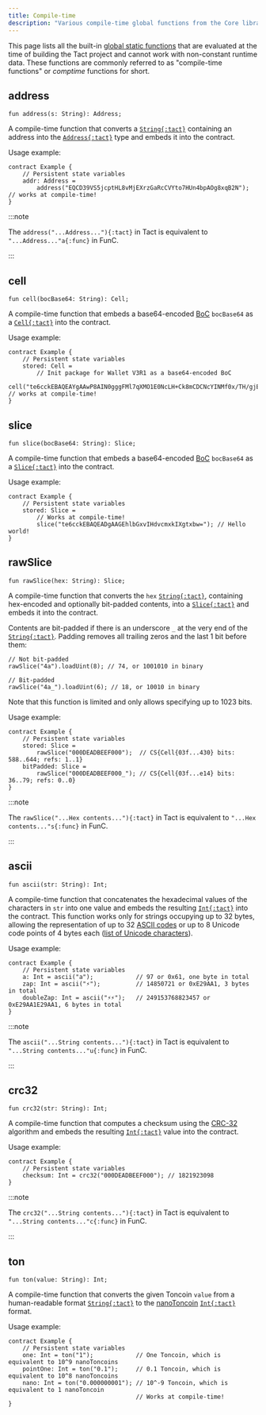 ```yaml
---
title: Compile-time
description: "Various compile-time global functions from the Core library of Tact"
---
```



This page lists all the built-in [global static functions](/book/functions#global-static-functions) that are evaluated at the time of building the Tact project and cannot work with non-constant runtime data. These functions are commonly referred to as "compile-time functions" or _comptime_ functions for short.

## address

```tact
fun address(s: String): Address;
```

A compile-time function that converts a [`String{:tact}`][p] containing an address into the [`Address{:tact}`][p] type and embeds it into the contract.

Usage example:

```tact
contract Example {
    // Persistent state variables
    addr: Address =
        address("EQCD39VS5jcptHL8vMjEXrzGaRcCVYto7HUn4bpAOg8xqB2N"); // works at compile-time!
}
```

:::note

  The `address("...Address..."){:tact}` in Tact is equivalent to `"...Address..."a{:func}` in FunC.

:::

## cell

```tact
fun cell(bocBase64: String): Cell;
```

A compile-time function that embeds a base64-encoded [BoC][boc] `bocBase64` as a [`Cell{:tact}`][cell] into the contract.

Usage example:

```tact
contract Example {
    // Persistent state variables
    stored: Cell =
        // Init package for Wallet V3R1 as a base64-encoded BoC
        cell("te6cckEBAQEAYgAAwP8AIN0gggFMl7qXMO1E0NcLH+Ck8mCDCNcYINMf0x/TH/gjE7vyY+1E0NMf0x/T/9FRMrryoVFEuvKiBPkBVBBV+RDyo/gAkyDXSpbTB9QC+wDo0QGkyMsfyx/L/8ntVD++buA="); // works at compile-time!
}
```

## slice

<Badge text="Available since Tact 1.5" variant="tip" size="medium"/><p/>

```tact
fun slice(bocBase64: String): Slice;
```

A compile-time function that embeds a base64-encoded [BoC][boc] `bocBase64` as a [`Slice{:tact}`][slice] into the contract.

Usage example:

```tact
contract Example {
    // Persistent state variables
    stored: Slice =
        // Works at compile-time!
        slice("te6cckEBAQEADgAAGEhlbGxvIHdvcmxkIXgtxbw="); // Hello world!
}
```

## rawSlice

<Badge text="Available since Tact 1.5" variant="tip" size="medium"/><p/>

```tact
fun rawSlice(hex: String): Slice;
```

A compile-time function that converts the `hex` [`String{:tact}`][p], containing hex-encoded and optionally bit-padded contents, into a [`Slice{:tact}`][slice] and embeds it into the contract.

Contents are bit-padded if there is an underscore `_` at the very end of the [`String{:tact}`][p]. Padding removes all trailing zeros and the last $1$ bit before them:

```tact
// Not bit-padded
rawSlice("4a").loadUint(8); // 74, or 1001010 in binary

// Bit-padded
rawSlice("4a_").loadUint(6); // 18, or 10010 in binary
```

Note that this function is limited and only allows specifying up to $1023$ bits.

Usage example:

```tact
contract Example {
    // Persistent state variables
    stored: Slice =
        rawSlice("000DEADBEEF000");  // CS{Cell{03f...430} bits: 588..644; refs: 1..1}
    bitPadded: Slice =
        rawSlice("000DEADBEEF000_"); // CS{Cell{03f...e14} bits: 36..79; refs: 0..0}
}
```

:::note

  The `rawSlice("...Hex contents..."){:tact}` in Tact is equivalent to `"...Hex contents..."s{:func}` in FunC.

:::

## ascii

<Badge text="Available since Tact 1.5" variant="tip" size="medium"/><p/>

```tact
fun ascii(str: String): Int;
```

A compile-time function that concatenates the hexadecimal values of the characters in `str` into one value and embeds the resulting [`Int{:tact}`][int] into the contract. This function works only for strings occupying up to $32$ bytes, allowing the representation of up to $32$ [ASCII codes](https://en.wikipedia.org/wiki/ASCII#Control_code_chart) or up to $8$ Unicode code points of $4$ bytes each ([list of Unicode characters](https://en.wikipedia.org/wiki/List_of_Unicode_characters)).

Usage example:

```tact
contract Example {
    // Persistent state variables
    a: Int = ascii("a");            // 97 or 0x61, one byte in total
    zap: Int = ascii("⚡");          // 14850721 or 0xE29AA1, 3 bytes in total
    doubleZap: Int = ascii("⚡⚡");   // 249153768823457 or 0xE29AA1E29AA1, 6 bytes in total
}
```

:::note

  The `ascii("...String contents..."){:tact}` in Tact is equivalent to `"...String contents..."u{:func}` in FunC.

:::

## crc32

<Badge text="Available since Tact 1.5" variant="tip" size="medium"/><p/>

```tact
fun crc32(str: String): Int;
```

A compile-time function that computes a checksum using the [CRC-32](https://en.wikipedia.org/wiki/Cyclic_redundancy_check) algorithm and embeds the resulting [`Int{:tact}`][int] value into the contract.

Usage example:

```tact
contract Example {
    // Persistent state variables
    checksum: Int = crc32("000DEADBEEF000"); // 1821923098
}
```

:::note

  The `crc32("...String contents..."){:tact}` in Tact is equivalent to `"...String contents..."c{:func}` in FunC.

:::

## ton

```tact
fun ton(value: String): Int;
```

A compile-time function that converts the given Toncoin `value` from a human-readable format [`String{:tact}`][p] to the [nanoToncoin](/book/integers#nanotoncoin) [`Int{:tact}`][int] format.

Usage example:

```tact
contract Example {
    // Persistent state variables
    one: Int = ton("1");            // One Toncoin, which is equivalent to 10^9 nanoToncoins
    pointOne: Int = ton("0.1");     // 0.1 Toncoin, which is equivalent to 10^8 nanoToncoins
    nano: Int = ton("0.000000001"); // 10^-9 Toncoin, which is equivalent to 1 nanoToncoin
                                    // Works at compile-time!
}
```

[p]: /book/types#primitive-types
[bool]: /book/types#booleans
[int]: /book/integers
[cell]: /book/cells#cells
[slice]: /book/cells#slices

[boc]: /book/cells#cells-boc

[crc]: https://en.wikipedia.org/wiki/Cyclic_redundancy_check
